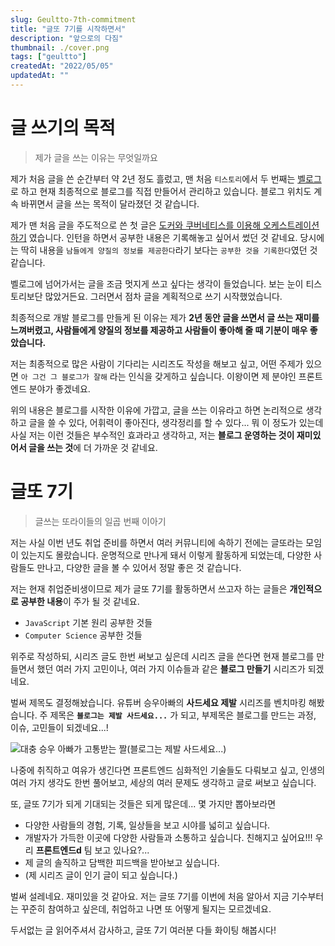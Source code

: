 ```yaml
---
slug: Geultto-7th-commitment
title: "글또 7기를 시작하면서"
description: "앞으로의 다짐"
thumbnail: ./cover.png
tags: ["geultto"]
createdAt: "2022/05/05"
updatedAt: ""
---
```


# 글 쓰기의 목적

> 제가 글을 쓰는 이유는 무엇일까요

제가 처음 글을 쓴 순간부터 약 2년 정도 흘렀고, 맨 처음 `티스토리`에서 두 번째는 [벨로그](https://velog.io/@junghyeonsu)로 하고 현재 최종적으로 블로그를 직접 만들어서 관리하고 있습니다. 블로그 위치도 계속 바뀌면서 글을 쓰는 목적이 달라졌던 것 같습니다.

제가 맨 처음 글을 주도적으로 쓴 첫 글은 [도커와 쿠버네티스를 이용해 오케스트레이션 하기](https://junghyeonsu.tistory.com/6) 였습니다. 인턴을 하면서 공부한 내용은 기록해놓고 싶어서 썼던 것 같네요. 당시에는 딱히 내용을 `남들에게 양질의 정보를 제공한다`라기 보다는 `공부한 것을 기록한다`였던 것 같습니다.

벨로그에 넘어가서는 글을 조금 멋지게 쓰고 싶다는 생각이 들었습니다. 보는 눈이 티스토리보단 많았거든요. 그러면서 점차 글을 계획적으로 쓰기 시작했었습니다.

최종적으로 개발 블로그를 만들게 된 이유는 제가 **2년 동안 글을 쓰면서 글 쓰는 재미를 느껴버렸고, 사람들에게 양질의 정보를 제공하고 사람들이 좋아해 줄 때 기분이 매우 좋았습니다.**

저는 최종적으로 많은 사람이 기다리는 시리즈도 작성을 해보고 싶고, 어떤 주제가 있으면 `아 그건 그 블로그가 잘해` 라는 인식을 갖게하고 싶습니다. 이왕이면 제 분야인 프론트엔드 분야가 좋겠네요.

위의 내용은 블로그를 시작한 이유에 가깝고, 글을 쓰는 이유라고 하면 논리적으로 생각하고 글을 쓸 수 있다, 어휘력이 좋아진다, 생각정리를 할 수 있다... 뭐 이 정도가 있는데 사실 저는 이런 것들은 부수적인 효과라고 생각하고, 저는 **블로그 운영하는 것이 재미있어서 글을 쓰는 것**에 더 가까운 것 같네요.

# 글또 7기

> 글쓰는 또라이들의 일곱 번째 이아기

저는 사실 이번 년도 취업 준비를 하면서 여러 커뮤니티에 속하기 전에는 글또라는 모임이 있는지도 몰랐습니다. 운명적으로 만나게 돼서 이렇게 활동하게 되었는데, 다양한 사람들도 만나고, 다양한 글을 볼 수 있어서 정말 좋은 것 같습니다.

저는 현재 취업준비생이므로 제가 글또 7기를 활동하면서 쓰고자 하는 글들은 **개인적으로 공부한 내용**이 주가 될 것 같네요.

- `JavaScript` 기본 원리 공부한 것들
- `Computer Science` 공부한 것들

위주로 작성하되, 시리즈 글도 한번 써보고 싶은데 시리즈 글을 쓴다면 현재 블로그를 만들면서 했던 여러 가지 고민이나, 여러 가지 이슈들과 같은 **블로그 만들기** 시리즈가 되겠네요.

벌써 제목도 결정해놨습니다. 유튜버 승우아빠의 **사드세요 제발** 시리즈를 벤치마킹 해봤습니다. 주 제목은 **`블로그는 제발 사드세요...`** 가 되고, 부제목은 블로그를 만드는 과정, 이슈, 고민들이 되겠네요...!

![대충 승우 아빠가 고통받는 짤(블로그는 제발 사드세요...)](./1.png)

나중에 취직하고 여유가 생긴다면 프론트엔드 심화적인 기술들도 다뤄보고 싶고, 인생의 여러 가지 생각도 한번 풀어보고, 세상의 여러 문제도 생각하고 글로 써보고 싶습니다.

또, 글또 7기가 되게 기대되는 것들은 되게 많은데... 몇 가지만 뽑아보라면

- 다양한 사람들의 경험, 기록, 일상들을 보고 시야를 넓히고 싶습니다.
- 개발자가 가득한 이곳에 다양한 사람들과 소통하고 싶습니다. 친해지고 싶어요!!! 우리 **프론트엔드d** 팀 보고 있나요?...
- 제 글의 솔직하고 담백한 피드백을 받아보고 싶습니다.
- (제 시리즈 글이 인기 글이 되고 싶습니다.)

벌써 설레네요. 재미있을 것 같아요. 저는 글또 7기를 이번에 처음 알아서 지금 기수부터는 꾸준히 참여하고 싶은데, 취업하고 나면 또 어떻게 될지는 모르겠네요.

두서없는 글 읽어주셔서 감사하고, 글또 7기 여러분 다들 화이팅 해봅시다!
